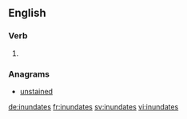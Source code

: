 ==English==

===Verb===
{{head|en}}

# {{en-third-person singular of|inundate}}

===Anagrams===
* [[unstained#English|unstained]]

[[de:inundates]]
[[fr:inundates]]
[[sv:inundates]]
[[vi:inundates]]